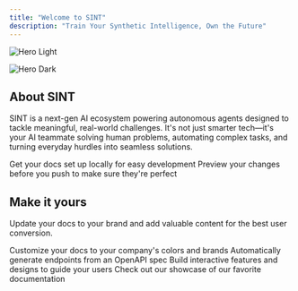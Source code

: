 ```yaml
---
title: "Welcome to SINT"
description: "Train Your Synthetic Intelligence, Own the Future"
---
```


<img
  className="block dark:hidden"
  src="/images/hero-light.jpg"
  alt="Hero Light"
/>

<img
  className="hidden dark:block"
  src="/images/hero-dark.jpg"
  alt="Hero Dark"
/>

## About SINT

SINT is a next-gen AI ecosystem powering autonomous agents designed to tackle meaningful, real-world challenges. It's not just smarter tech—it's your AI teammate solving human problems, automating complex tasks, and turning everyday hurdles into seamless solutions.

<CardGroup cols={2}>
  <Card title="Edit Your Docs" icon="pen-to-square" href="https://mintlify.com/docs/quickstart">
    Get your docs set up locally for easy development
  </Card>
  <Card title="Preview Changes" icon="image" href="https://mintlify.com/docs/development">
    Preview your changes before you push to make sure they're perfect
  </Card>
</CardGroup>

## Make it yours

Update your docs to your brand and add valuable content for the best user conversion.

<CardGroup cols={2}>
  <Card title="Customize Style" icon="palette" href="https://mintlify.com/docs/settings/global">
    Customize your docs to your company's colors and brands
  </Card>
  <Card title="Reference APIs" icon="code" href="https://mintlify.com/docs/api-playground/openapi">
    Automatically generate endpoints from an OpenAPI spec
  </Card>
  <Card title="Add Components" icon="screwdriver-wrench" href="https://mintlify.com/docs/content/components/accordions">
    Build interactive features and designs to guide your users
  </Card>
  <Card title="Get Inspiration" icon="stars" href="https://mintlify.com/customers">
    Check out our showcase of our favorite documentation
  </Card>
</CardGroup>
